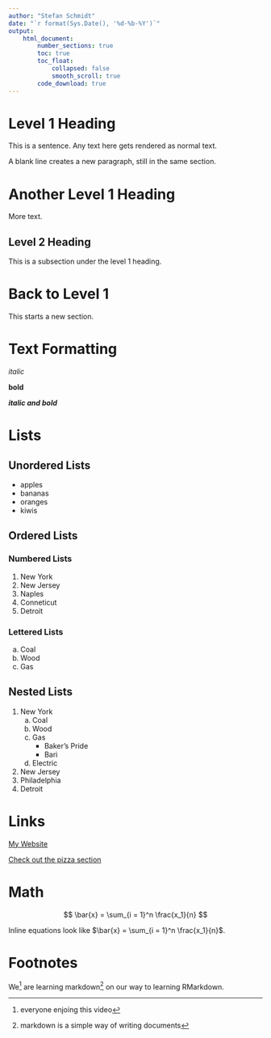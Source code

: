 ```yaml
---
author: "Stefan Schmidt"
date: "`r format(Sys.Date(), '%d-%b-%Y')`"
output:
    html_document:
        number_sections: true
        toc: true
        toc_float:
            collapsed: false
            smooth_scroll: true
        code_download: true
---
```


# Level 1 Heading

This is a sentence. Any text here gets rendered as normal text.

A blank line creates a new paragraph, still in the same section.

# Another Level 1 Heading

More text.

## Level 2 Heading

This is a subsection under the level 1 heading.

# Back to Level 1

This starts a new section.

# Text Formatting

_italic_ 

__bold__

___italic and bold___

# Lists {#TheLists}

## Unordered Lists

- apples
- bananas
- oranges
- kiwis

## Ordered Lists

### Numbered Lists

1. New York
1. New Jersey
1. Naples
1. Conneticut
1. Detroit

### Lettered Lists

a. Coal
a. Wood
a. Gas

## Nested Lists

<!-- indent using 4 spaces (2 are not sufficient!) --> 

1. New York
    a. Coal
    a. Wood
    a. Gas
        - Baker's Pride
        - Bari
    a. Electric
1. New Jersey
1. Philadelphia
1. Detroit

# Links

[My Website](www.jaredlander.com)

[Check out the pizza section](#TheLists)

# Math

$$
    \bar{x} = \sum_{i = 1}^n \frac{x_1}{n}
$$

Inline equations look like $\bar{x} = \sum_{i = 1}^n \frac{x_1}{n}$.

# Footnotes

We^[everyone enjoing this video] are learning markdown^[markdown is a simple way of writing documents] on our way to learning RMarkdown.
